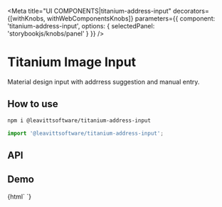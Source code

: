 

<Meta
  title="UI COMPONENTS|titanium-address-input"
  decorators={[withKnobs, withWebComponentsKnobs]}
  parameters={{ component: 'titanium-address-input', options: { selectedPanel: 'storybookjs/knobs/panel' } }}
/>

# Titanium Image Input

Material design input with addrress suggestion and manual entry.

## How to use

```bash
npm i @leavittsoftware/titanium-address-input
```

```js
import '@leavittsoftware/titanium-address-input';
```

## API

<Props of="titanium-address-input" />

## Demo

<Preview withToolbar>
  <Story name="Docs">{html` <titanium-address-input googleMapsApiKey="AIzaSyBO1C4Ek3L3sswvLxCjWIN-xgZayWyhp-k" outlined></titanium-address-input>`}</Story>
</Preview>

